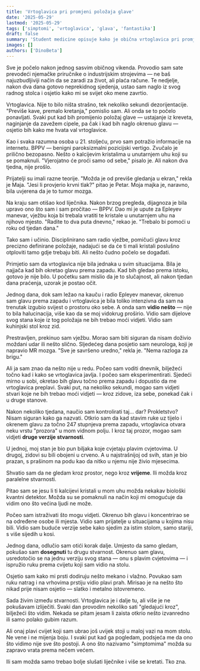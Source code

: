 ```yaml
---
title: 'Vrtoglavica pri promjeni položaja glave'
date: '2025-05-29'
lastmod: '2025-05-29'
tags: ['simptomi', 'vrtoglavica', 'glava', 'fantastika']
draft: false
summary: 'Student medicine opisuje kako je obična vrtoglavica pri promjeni položaja glave dovela do otkrića koje mijenja shvaćanje stvarnosti.'
images: []
authors: ['DinoBeta']
---
```


Sve je počelo nakon jednog sasvim običnog vikenda. Provodio sam sate prevodeći njemačke priručnike o industrijskim strojevima — ne baš najuzbudljiviji način da se zaradi za život, ali plaća račune. Te nedjelje, nakon dva dana gotovo neprekidnog sjedenja, ustao sam naglo iz svog radnog stolca i osjetio kako mi se svijet oko mene zavrtio.

Vrtoglavica. Nije to bilo ništa strašno, tek nekoliko sekundi dezorijentacije. "Previše kave, premalo kretanja," pomislio sam. Ali onda se to počelo ponavljati. Svaki put kad bih promijenio položaj glave — ustajanje iz kreveta, naginjanje da zavežem cipele, pa čak i kad bih naglo okrenuo glavu — osjetio bih kako me hvata val vrtoglavice.

Kao i svaka razumna osoba u 21. stoljeću, prvo sam potražio informacije na internetu. BPPV — benigni paroksizmalni pozicijski vertigo. Zvučalo je prilično bezopasno. Nešto o kalcijevim kristalima u unutarnjem uhu koji su se pomaknuli. "Vjerojatno će proći samo od sebe," pisalo je. Ali nakon dva tjedna, nije prošlo.

Prijatelji su imali razne teorije. "Možda je od previše gledanja u ekran," rekla je Maja. "Jesi li provjerio krvni tlak?" pitao je Petar. Moja majka je, naravno, bila uvjerena da je to tumor mozga.

Na kraju sam otišao kod liječnika. Nakon brzog pregleda, dijagnoza je bila upravo ono što sam i sam pročitao — BPPV. Dao mi je upute za Epleyev manevar, vježbu koja bi trebala vratiti te kristale u unutarnjem uhu na njihovo mjesto. "Radite to dva puta dnevno," rekao je. "Trebalo bi pomoći u roku od tjedan dana."

Tako sam i učinio. Disciplinirano sam radio vježbe, pomičući glavu kroz precizno definirane položaje, nadajući se da će ti mali kristali poslušno otploviti tamo gdje trebaju biti. Ali nešto čudno počelo se događati.

Primjetio sam da vrtoglavica nije bila jednaka u svim situacijama. Bila je najjača kad bih okretao glavu prema zapadu. Kad bih gledao prema istoku, gotovo je nije bilo. U početku sam mislio da je to slučajnost, ali nakon tjedan dana praćenja, uzorak je postao očit.

Jednog dana, dok sam ležao na kauču i radio Epleyev manevar, okrenuo sam glavu prema zapadu i vrtoglavica je bila toliko intenzivna da sam na trenutak izgubio svijest o prostoru oko sebe. A onda sam **vidio nešto** — nije to bila halucinacija, više kao da se moj vidokrug proširio. Vidio sam dijelove svog stana koje iz tog položaja ne bih trebao moći vidjeti. Vidio sam kuhinjski stol kroz zid.

Prestravljen, prekinuo sam vježbu. Morao sam biti siguran da nisam doživio moždani udar ili nešto slično. Sljedećeg dana posjetio sam neurologa, koji je napravio MR mozga. "Sve je savršeno uredno," rekla je. "Nema razloga za brigu."

Ali ja sam znao da nešto nije u redu. Počeo sam voditi dnevnik, bilježeći točno kad i kako se vrtoglavica javlja. I počeo sam eksperimentirati. Sjedeći mirno u sobi, okretao bih glavu točno prema zapadu i dopustio da me vrtoglavica preplavi. Svaki put, na nekoliko sekundi, mogao sam vidjeti stvari koje ne bih trebao moći vidjeti — kroz zidove, iza sebe, ponekad čak i u druge stanove.

Nakon nekoliko tjedana, naučio sam kontrolirati taj... dar? Prokletstvo? Nisam siguran kako ga nazvati. Otkrio sam da kad stavim ruke uz tijelo i okrenem glavu za točno 247 stupnjeva prema zapadu, vrtoglavica otvara neku vrstu "prozora" u mom vidnom polju. I kroz taj prozor, mogao sam vidjeti **druge verzije stvarnosti**.

U jednoj, moj stan je bio pun biljaka koje cvjetaju plavim cvjetovima. U drugoj, zidovi su bili obojeni u crveno. A u najstrašnijoj od svih, stan je bio prazan, s prašinom na podu kao da nitko u njemu nije živio mjesecima.

Shvatio sam da ne gledam kroz prostor, nego kroz **vrijeme**. Ili možda kroz paralelne stvarnosti.

Pitao sam se jesu li ti kalcijevi kristali u mom uhu možda nekakav biološki kvantni detektor. Možda su se pomaknuli na način koji mi omogućuje da vidim ono što većina ljudi ne može.

Počeo sam istraživati što mogu vidjeti. Okrenuo bih glavu i koncentrirao se na određene osobe ili mjesta. Vidio sam prijatelje u situacijama u kojima nisu bili. Vidio sam buduće verzije sebe kako sjedim za istim stolom, samo stariji, s više sijedih u kosi.

Jednog dana, odlučio sam otići korak dalje. Umjesto da samo gledam, pokušao sam **dosegnuti** tu drugu stvarnost. Okrenuo sam glavu, usredotočio se na jednu verziju svog stana — onu s plavim cvjetovima — i ispružio ruku prema cvijetu koji sam vidio na stolu.

Osjetio sam kako mi prsti dodiruju nešto mekano i vlažno. Povukao sam ruku natrag i na vrhovima prstiju vidio plavi prah. Mirisao je na nešto što nikad prije nisam osjetio — slatko i metalno istovremeno.

Sada živim između stvarnosti. Vrtoglavica je i dalje tu, ali više je ne pokušavam izliječiti. Svaki dan provodim nekoliko sati "gledajući kroz", bilježeći što vidim. Nekada se pitam jesam li zaista otkrio nešto izvanredno ili samo polako gubim razum.

Ali onaj plavi cvijet koji sam ubrao još uvijek stoji u maloj vazi na mom stolu. Ne vene i ne mijenja boju. I svaki put kad ga pogledam, podsjeća me da ono što vidimo nije sve što postoji. A ono što nazivamo "simptomima" možda su zapravo vrata prema nečem većem.

Ili sam možda samo trebao bolje slušati liječnike i više se kretati. Tko zna.

<StoryDisclaimer />